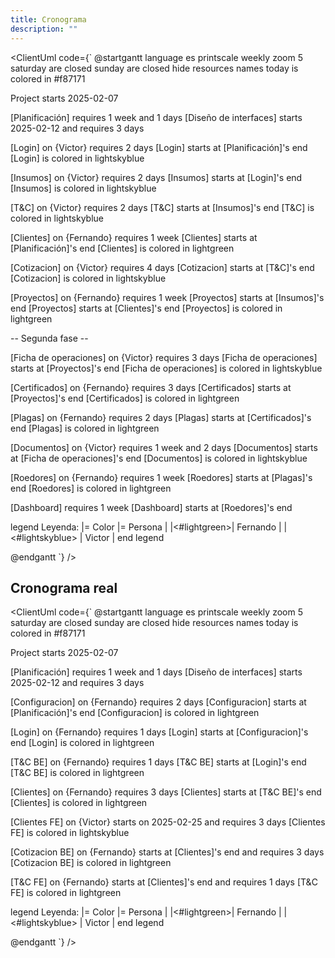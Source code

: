 ```yaml
---
title: Cronograma
description: ""
---
```


<ClientUml code={`
@startgantt
language es
printscale weekly zoom 5
saturday are closed
sunday are closed
hide resources names
today is colored in #f87171

Project starts 2025-02-07


[Planificación] requires 1 week and 1 days
[Diseño de interfaces] starts 2025-02-12 and requires 3 days

[Login] on {Victor} requires 2 days
[Login] starts at [Planificación]'s end
[Login] is colored in lightskyblue

[Insumos] on {Victor} requires 2 days
[Insumos] starts at [Login]'s end
[Insumos] is colored in lightskyblue

[T&C] on {Victor} requires 2 days
[T&C] starts at [Insumos]'s end
[T&C] is colored in lightskyblue

[Clientes] on {Fernando} requires 1 week
[Clientes] starts at [Planificación]'s end
[Clientes] is colored in lightgreen

[Cotizacion] on {Victor} requires 4 days
[Cotizacion] starts at [T&C]'s end
[Cotizacion] is colored in lightskyblue

[Proyectos] on {Fernando} requires 1 week
[Proyectos] starts at [Insumos]'s end
[Proyectos] starts at [Clientes]'s end
[Proyectos] is colored in lightgreen

-- Segunda fase --

[Ficha de operaciones] on {Victor} requires 3 days
[Ficha de operaciones] starts at [Proyectos]'s end
[Ficha de operaciones] is colored in lightskyblue

[Certificados] on {Fernando} requires 3 days
[Certificados] starts at [Proyectos]'s end
[Certificados] is colored in lightgreen

[Plagas] on {Fernando} requires 2 days
[Plagas] starts at [Certificados]'s end
[Plagas] is colored in lightgreen

[Documentos] on {Victor} requires 1 week and 2 days
[Documentos] starts at [Ficha de operaciones]'s end
[Documentos] is colored in lightskyblue

[Roedores] on {Fernando} requires 1 week
[Roedores] starts at [Plagas]'s end
[Roedores] is colored in lightgreen

[Dashboard] requires 1 week
[Dashboard] starts at [Roedores]'s end

legend
Leyenda:
|= Color |= Persona |
|<#lightgreen>| Fernando |
|<#lightskyblue> | Victor |
end legend


@endgantt
`} />


## Cronograma real


<ClientUml code={`
@startgantt
language es
printscale weekly zoom 5
saturday are closed
sunday are closed
hide resources names
today is colored in #f87171

Project starts 2025-02-07

[Planificación] requires 1 week and 1 days
[Diseño de interfaces] starts 2025-02-12 and requires 3 days

[Configuracion] on {Fernando} requires 2 days
[Configuracion] starts at [Planificación]'s end
[Configuracion] is colored in lightgreen

[Login] on {Fernando} requires 1 days
[Login] starts at [Configuracion]'s end
[Login] is colored in lightgreen

[T&C BE] on {Fernando} requires 1 days
[T&C BE] starts at [Login]'s end
[T&C BE] is colored in lightgreen

[Clientes] on {Fernando} requires 3 days
[Clientes] starts at [T&C BE]'s end
[Clientes] is colored in lightgreen

[Clientes FE] on {Victor} starts on 2025-02-25 and requires 3 days
[Clientes FE] is colored in lightskyblue

[Cotizacion BE] on {Fernando} starts at [Clientes]'s end and requires 3 days
[Cotizacion BE] is colored in lightgreen

[T&C FE] on {Fernando} starts at [Clientes]'s end and requires 1 days
[T&C FE] is colored in lightgreen


legend
Leyenda:
|= Color |= Persona |
|<#lightgreen>| Fernando |
|<#lightskyblue> | Victor |
end legend

@endgantt
`} />
